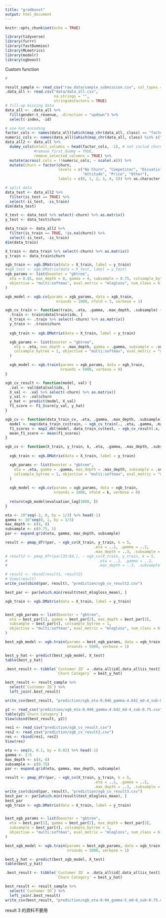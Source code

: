 ```yaml
---
title: "gradboost"
output: html_document
---
```


```r
knitr::opts_chunk$set(echo = TRUE)
```

```r
library(tidyverse)
library(furrr)
library(fastDummies)
library(MLmetrics)
library(modelr)
library(xgboost)
```
Custom function
```r
#

```



```r
result_sample <- read_csv("raw_data/sample_submission.csv", col_types = c("fd"))
.data_all <- read.csv("data/data_all.csv", 
                      na.strings = "",
                      stringsAsFactors = TRUE)
# fill-up missing data
data_all <- .data_all %>% 
  fill(gender:t_revenue, .direction = "updown") %>% 
  select(-index, -id)

# one hot encoding 
factor_cols <- names(data_all)[which(map_chr(data_all, class) == "factor")]
numeric_cols <- names(data_all)[which(map_chr(data_all, class) %in% c("double", "integer", "numeric"))]
data_all2 <- data_all %>% 
  dummy_cols(select_columns = head(factor_cols, -1), # not includ churn
             #remove_first_dummy = TRUE,
             remove_selected_columns = TRUE) %>% 
  mutate(across(.cols = !!numeric_cols, ~ scale(.x))) %>% 
  mutate(churn = factor(churn,
                        levels = c("No Churn", "Competitor", "Dissatisfaction", 
                                   "Attitude", "Price", "Other"),
                        labels = c(0, 1, 2, 3, 4, 5)) %>% as.character %>% as.integer())

# split data
data_test <- data_all2 %>% 
  filter(is_test == TRUE) %>% 
  select(-is_test, -is_train)
dim(data_test)

X_test <- data_test %>% select(-churn) %>% as.matrix()
y_test <- data_test$churn 

data_train <- data_all2 %>% 
  filter(is_train == TRUE, !is.na(churn)) %>% 
  select(-is_test, -is_train) 
dim(data_train)

X_train <- data_train %>% select(-churn) %>% as.matrix()
y_train <- data_train$churn 
```


```r
xgb_train <- xgb.DMatrix(data = X_train, label = y_train)
#xgb_test <- xgb.DMatrix(data = X_test, label = y_test)
xgb_params <- list(booster = "gbtree", 
  eta = 0.01, max_depth = 8, gamma = 4, subsample = 0.75, colsample_bytree = 1,
  objective = "multi:softmax", eval_metric = "mlogloss", num_class = 6
)

xgb_model <- xgb.cv(params = xgb_params, data = xgb_train,
                       nrounds = 1000, nfold = 3, verbose = 1)
```


```r
xgb_cv_train <- function(train, .eta, .gamma, .max_depth, .subsample) {
  .train <- train$data[train$idx, ]
  X_train <- .train %>% select(-churn) %>% as.matrix()
  y_train <- .train$churn
  
  xgb_train <- xgb.DMatrix(data = X_train, label = y_train)

  xgb_params <- list(booster = "gbtree", 
    eta = .eta, max_depth = .max_depth, gamma = .gamma, subsample = .subsample, 
    colsample_bytree = 1, objective = "multi:softmax", eval_metric = "mlogloss", num_class = 6
  )

  xgb_model <- xgb.train(params = xgb_params, data = xgb_train,
                         nrounds = 5000, verbose = 0)
}

xgb_cv_result <- function(model, val) {
  .val <- val$data[val$idx, ]
  X_val <- .val %>% select(-churn) %>% as.matrix()
  y_val <- .val$churn 
  y_hat <- predict(model, X_val)
  f1_score <- F1_Score(y_val, y_hat) 
}

xgb_cv <- function(data_train_cv, .eta, .gamma, .max_depth, .subsample) {
  model <- map(data_train_cv$train, ~ xgb_cv_train(., .eta, .gamma, .max_depth, .subsample))
  f1_scores <- map2_dbl(model, data_train_cv$test, ~ xgb_cv_result(.x, .y))
  mean_f1_score <- mean(f1_scores)
}

xgb_cv <- function(X_train, y_train, k, .eta, .gamma, .max_depth, .subsample) {
  
  xgb_train <- xgb.DMatrix(data = X_train, label = y_train)

  xgb_params <- list(booster = "gbtree", 
    eta = .eta, gamma = .gamma, max_depth = .max_depth, subsample = .subsample, 
    colsample_bytree = 1, objective = "multi:softmax", eval_metric = "mlogloss", num_class = 6
  )
  
  xgb_model <- xgb.cv(params = xgb_params, data = xgb_train,
                      nrounds = 1000, nfold = k, verbose = 0)
  
  return(xgb_model$evaluation_log[1000, ])
}
```

```r

eta <- 10^seq(-2, 0, by = 1/3) %>% head(-1)
gamma <- 10^seq(0, 1, by = 1/3) 
max_depth <- c(4, 8)
subsample <- c(0.75, 1)
par <- expand.grid(eta, gamma, max_depth, subsample)

result <- pmap_dfr(par, ~ xgb_cv(X_train, y_train, k = 5,
                                        .eta = ..1, .gamma = ..2, 
                                        .max_depth = ..3, .subsample = ..4))
# result2 <- pmap_dfr(par[33:64,], ~ xgb_cv(X_train, y_train, k = 5,
#                                         .eta = ..1, .gamma = ..2, 
#                                         .max_depth = ..3, .subsample = ..4))

# result <- rbind(result1, result2)
# View(result)
write_csv(cbind(par, result), "prediction/xgb_cv_result2.csv")

```

```r
best_par <- par[which.min(result$test_mlogloss_mean), ]

xgb_train <- xgb.DMatrix(data = X_train, label = y_train)


best_xgb_params <- list(booster = "gbtree", 
  eta = best_par[1], gamma = best_par[2], max_depth = best_par[3],  
  subsample = best_par[4], colsample_bytree = 1,
  objective = "multi:softmax", eval_metric = "mlogloss", num_class = 6
)

best_xgb_model <- xgb.train(params = best_xgb_params, data = xgb_train,
                            nrounds = 5000, verbose = 1)

best_y_hat <- predict(best_xgb_model, X_test)
table(best_y_hat)

.best_result <- tibble(`Customer ID` = .data_all$id[.data_all$is_test],
                       `Churn Category` = best_y_hat)

best_result <- result_sample %>% 
  select(`Customer ID`) %>% 
  left_join(.best_result)

write_csv(best_result, "prediction/xgb_eta-0.046_gamma-4.642_md-4_sub-0.75.csv")

y2 <- read_csv("prediction/xgb_eta-0.046_gamma-4.642_md-4_sub-0.75.csv")
table(y2$`Churn Category`)
View(cbind(best_result, y2))
```



```r
res1 <- read_csv("prediction/xgb_cv_result.csv")
res2 <- read_csv("prediction/xgb_cv_result2.csv")
res <- rbind(res1, res2)
View(res)
```

```r
eta <- seq(0, 0.1, by = 0.02) %>% head(-1)
gamma <- 2:5
max_depth <- c(4, 6)
subsample <- c(0.75)
par <- expand.grid(eta, gamma, max_depth, subsample)

result <- pmap_dfr(par, ~ xgb_cv(X_train, y_train, k = 5,
                                        .eta = ..1, .gamma = ..2, 
                                        .max_depth = ..3, .subsample = ..4))
write_csv(cbind(par, result), "prediction/xgb_cv_result3.csv")
best_par <- par[which.min(result$test_mlogloss_mean), ]
best_par
xgb_train <- xgb.DMatrix(data = X_train, label = y_train)


best_xgb_params <- list(booster = "gbtree", 
  eta = best_par[1], gamma = best_par[2], max_depth = best_par[3],  
  subsample = best_par[4], colsample_bytree = 1,
  objective = "multi:softmax", eval_metric = "mlogloss", num_class = 6
)

best_xgb_model <- xgb.train(params = best_xgb_params, data = xgb_train,
                            nrounds = 5000, verbose = 1)

best_y_hat <- predict(best_xgb_model, X_test)
table(best_y_hat)

.best_result <- tibble(`Customer ID` = .data_all$id[.data_all$is_test],
                       `Churn Category` = best_y_hat)

best_result <- result_sample %>% 
  select(`Customer ID`) %>% 
  left_join(.best_result)
write_csv(best_result, "prediction/xgb_eta-0.04_gamma-5_md-6_sub-0.75.csv")
```


result 3 的資料不要用